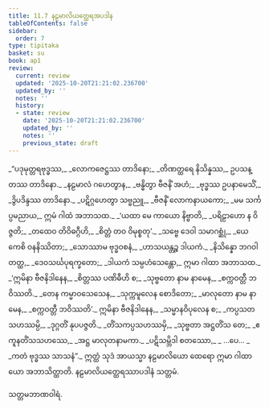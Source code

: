 ```yaml
---
title: 11.7 နဠမာလိယတ္ထေရအပဒါန
tableOfContents: false
sidebar:
  order: 7
type: tipitaka
basket: su
book: ap1
review:
  current: review
  updated: '2025-10-20T21:21:02.236700'
  updated_by: ''
  notes: ''
  history:
  - state: review
    date: '2025-10-20T21:21:02.236700'
    updated_by: ''
    notes: ''
    previous_state: draft
---
```



<DynamicBreadcrumb />


<ReviewStatus review={frontmatter.review} showDetails={true} />

<HypothesisAnnotation frontmatter={frontmatter} />

<Division number="36" book="ap1" e="ch" v="20" p="157">

<Paragraph number="1899" type="verses" book="ap1">
_“ပဒုမုတ္တရဗုဒ္ဓဿ,_  
_လောကဇေဋ္ဌဿ တာဒိနော;_  
_တိဏတ္ထရေ နိသိန္နဿ,_  
ဥပသန္တဿ တာဒိနော._  

</Paragraph>

</Division>
<Division number="37" book="ap1" e="ch" v="20" p="157">

<Paragraph number="1900" type="verses" book="ap1">
_နဠမာလံ ဂဟေတွာန,_  
_ဗန္ဓိတွာ ဗီဇနိံ အဟံ;_  
_ဗုဒ္ဓဿ ဥပနာမေသိံ,_  
_ဒွိပဒိန္ဒဿ တာဒိနော._  

</Paragraph>

</Division>
<Division number="38" book="ap1" e="ch" v="20" p="157">

<Paragraph number="1901" type="verses" book="ap1">
_ပဋိဂ္ဂဟေတွာ သဗ္ဗညူ,_  
_ဗီဇနိံ လောကနာယကော;_  
_မမ သင်္ကပ္ပမညာယ,_  
ဣမံ ဂါထံ အဘာသထ._  

</Paragraph>

</Division>
<Division number="39" book="ap1" e="ch" v="20" p="158">

<Paragraph number="1902" type="verses" book="ap1">
_‘ယထာ မေ ကာယော နိဗ္ဗာတိ,_  
_ပရိဠာဟော န ဝိဇ္ဇတိ;_  
_တထေဝ တိဝိဓဂ္ဂီဟိ,_  
_စိတ္တံ တဝ ဝိမုစ္စတု’._  

</Paragraph>

</Division>
<Division number="40" book="ap1" e="ch" v="20" p="158">

<Paragraph number="1903" type="verses" book="ap1">
_သဗ္ဗေ ဒေဝါ သမာဂစ္ဆုံ,_  
_ယေ ကေစိ ဝနနိဿိတာ;_  
_သောဿာမ ဗုဒ္ဓဝစနံ,_  
_ဟာသယန္တဉ္စ ဒါယကံ._  

</Paragraph>

</Division>
<Division number="41" book="ap1" e="ch" v="20" p="158">

<Paragraph number="1904" type="verses" book="ap1">
_နိသိန္နော ဘဂဝါ တတ္ထ,_  
_ဒေဝသင်္ဃပုရက္ခတော;_  
_ဒါယကံ သမ္ပဟံသေန္တော,_  
ဣမာ ဂါထာ အဘာသထ._  

</Paragraph>

</Division>
<Division number="42" book="ap1" e="ch" v="20" p="158">

<Paragraph number="1905" type="verses" book="ap1">
_‘ဣမိနာ ဗီဇနိဒါနေန,_  
_စိတ္တဿ ပဏိဓီဟိ စ;_  
_သုဗ္ဗတော နာမ နာမေန,_  
_စက္ကဝတ္တီ ဘဝိဿတိ._  

</Paragraph>

</Division>
<Division number="43" book="ap1" e="ch" v="20" p="158">

<Paragraph number="1906" type="verses" book="ap1">
_တေန ကမ္မာဝသေသေန,_  
_သုက္ကမူလေန စောဒိတော;_  
_မာလုတော နာမ နာမေန,_  
_စက္ကဝတ္တီ ဘဝိဿတိ’._  

</Paragraph>

</Division>
<Division number="44" book="ap1" e="ch" v="20" p="158">

<Paragraph number="1907" type="verses" book="ap1">
ဣမိနာ ဗီဇနိဒါနေန,_  
_သမ္မာနဝိပုလေန စ;_  
_ကပ္ပသတသဟဿမ္ပိ,_  
_ဒုဂ္ဂတိံ နုပပဇ္ဇတိ._  

</Paragraph>

</Division>
<Division number="45" book="ap1" e="ch" v="20" p="158">

<Paragraph number="1908" type="verses" book="ap1">
_တိံသကပ္ပသဟဿမှိ,_  
_သုဗ္ဗတာ အဋ္ဌတိံသ တေ;_  
_ဧကူနတိံသသဟဿေ,_  
_အဋ္ဌ မာလုတနာမကာ._  

</Paragraph>

</Division>
<Division number="46" book="ap1" e="ch" v="20" p="158">

<Paragraph number="1909" type="verses" book="ap1">
_ပဋိသမ္ဘိဒါ စတဿော,_  
_ …ပေ… _  
_ကတံ ဗုဒ္ဓဿ သာသနံ”._  

</Paragraph>

<Paragraph number="1910" book="ap1">
ဣတ္ထံ သုဒံ အာယသ္မာ နဠမာလိယော ထေရော ဣမာ ဂါထာယော အဘာသိတ္ထာတိ.

</Paragraph>
</Division>

<Paragraph number="1911" type="center" book="ap1">
နဠမာလိယတ္ထေရဿာပဒါနံ သတ္တမံ.

  
သတ္တမဘာဏဝါရံ.
</Paragraph>